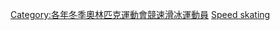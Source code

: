 [[Category:各年冬季奧林匹克運動會競速滑冰運動員|Category:各年冬季奧林匹克運動會競速滑冰運動員]]
[[Category:1988年冬季奧林匹克運動會運動員|Speed skating]]